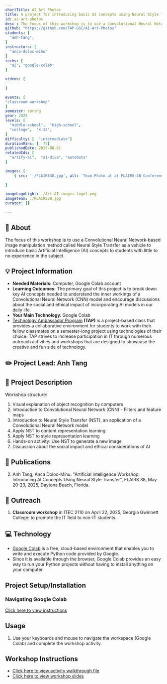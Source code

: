 ```yaml
---
shortTitle: AI Art Photos
title: A project for introducing basic AI concepts using Neural Style Transfer as a teaching platform.
id: ai-art-photos
desc : The focus of this workshop is to use a Convolutional Neural Network-based image manipulation method called Neural Style Transfer as a vehicle to introduce basic Artificial Intelligence (AI) concepts to students with little to no experience in the subject.
github: "https://github.com/TAP-GGC/AI-Art-Photos"
students: [
  "anh-tang",
]
instructors: [
  "anca-doloc-mihu"
] 
techs: [
  "ai", "google-colab"
]

videos: [
  
]

events: [
"classroom workshop"
]
semester: spring
year: 2025
levels: [
  "middle-school",  "high-school",
  "college",  "K-12",
] 
difficulty: [  "intermediate"] 
durationMins: [  75]
publishedDate: 2025-08-01
relatedIds: [
  "artify-ai",  "ai-diva", "autobots"
]

images: [
    { src: './FLAIRS38.jpg', alt: 'Team Photo at at FLAIRS-38 Conference'},
    
]

imageLogoLight: ./Art-AI-images-logo1.png
imageTeam: ./FLAIRS38.jpg
curator: []

---
```



## 📢 About
The focus of this workshop is to use a Convolutional Neural Network-based image manipulation method called Neural Style Transfer as a vehicle to introduce basic Artificial Intelligence (AI) concepts to students with little to no experience in the subject.  

## 💡 Project Information

* <b>Needed Materials:</b> Computer, Google Colab account 
* <b>Learning Outcomes:</b> The primary goal of this project is to break down key AI concepts needed to understand the inner workings of a Convolutional Neural Network (CNN) model and encourage discussions about the social and ethical impact of incorporating AI models in our daily life. 
* <b>Your Main Technology: </b> Google Colab
* [Technology Ambassador Program](https://tapggc.org/) <b>(TAP)</b> is a project-based class that provides a collaborative environment for students to work with their fellow classmates on a semester-long project using technologies of their choice. TAP strives to increase participation in IT through numerous outreach activities and workshops that are designed to showcase the creative and fun side of technology.


## ✏️ Project Lead: Anh Tang


<Photo src={TeamPhoto.src} alt="Poster presentation at FLAIRS-38" caption="From left to right: Dr. Doloc-Mihu, Anh Tang" />


## 📃 Project Description
Workshop structure:
1. Visual explanation of object recognition by computers
2. Introduction to Convolutional Neural Network (CNN) - Filters and feature maps
3. Introduction to Neural Style Transfer (NST), an application of a Convolutional Neural Network model
4. Apply NST to content representation learning
5. Apply NST to style representation learning
6. Hands-on activity: Use NST to generate a new image
7. Discussion about the social impact and ethical considerations of AI

## 📝 Publications

2. Anh Tang, Anca Doloc-Mihu. "Artificial Intelligence Workshop: Introducing AI Concepts Using Neural Style Transfer", FLAIRS 38, May 20-23, 2025, Daytona Beach, Florida. 

## 👐 Outreach
1. <b>Classroom workshop</b> in ITEC 2110 on April 22, 2025, Georgia Gwinnett College: to promote the IT field to non-IT students. 


## 💻 Technology
<Logo src={ColabLogo.src} alt="Google Colab Logo" link="https://colab.google/"/>

* <a href="https://colab.google/" target="_blank" rel="noopener noreferrer">Google Colab</a> is a free, cloud-based environment that enables you to write and execute Python code provided by Google. 
* Since it is available through the browser, Google Colab provides an easy way to run your Python projects without having to install anything on your computer. 

## Project Setup/Installation 

### Navigating Google Colab
<a href="https://github.com/TAP-GGC/AI-Art-Photos/blob/main/documents/tutorial%20materials/Navigating%20Google%20Colab.md" target="_blank" rel="noopener noreferrer">Click here to view instructions</a>


## Usage
1. Use your keyboards and mouse to navigate the workspace (Google Colab) and complete the workshop activity. 

## Workshop Instructions 
* <a href="https://github.com/TAP-GGC/AI-Art-Photos/blob/main/documents/tutorial%20materials/Activity%20Instruction.md" target="_blank" rel="noopener noreferrer">Click here to view activity walkthrough file</a>
* <a href="https://github.com/TAP-GGC/AI-Art-Photos/blob/main/documents/workshop%20materials/STEC%204500%20Workshop%20Presentation.pdf" target="_blank" rel="noopener noreferrer">Click here to view workshop slides</a>
